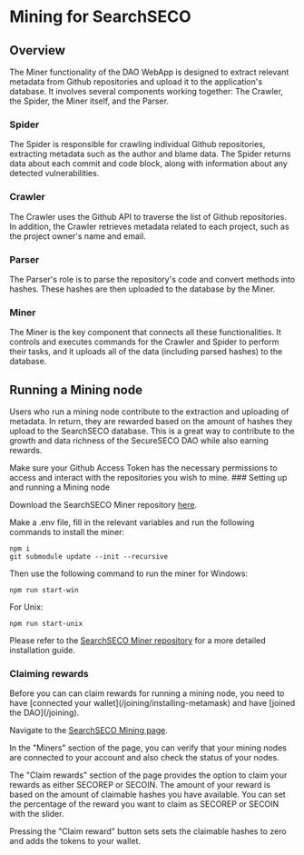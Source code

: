 
# Mining for SearchSECO

## Overview

The Miner functionality of the DAO WebApp is designed to extract relevant metadata
from Github repositories and upload it to the application's database. It involves
several components working together: The Crawler, the Spider, the Miner itself, and the Parser.

### Spider

The Spider is responsible for crawling individual Github repositories, extracting
metadata such as the author and blame data. The Spider returns data about each commit
and code block, along with information about any detected vulnerabilities.

### Crawler

The Crawler uses the Github API to traverse the list of Github repositories. In addition, 
the Crawler retrieves metadata related to each project, such as the project owner's name and email.

### Parser

The Parser's role is to parse the repository's code and convert methods into hashes.
These hashes are then uploaded to the database by the Miner.

### Miner

The Miner is the key component that connects all these functionalities. It controls
and executes commands for the Crawler and Spider to perform their tasks, and it
uploads all of the data (including parsed hashes) to the database.

## Running a Mining node

Users who run a mining node contribute to the extraction and uploading of metadata.
In return, they are rewarded based on the amount of hashes they upload to the SearchSECO database.
This is a great way to contribute to the growth and data richness of the SecureSECO DAO while also earning rewards.

<Callout type="info" emoji="ⓘ">
  Make sure your Github Access Token has the necessary permissions to access and
  interact with the repositories you wish to mine.
</Callout>

<Steps>
### Setting up and running a Mining node

Download the SearchSECO Miner repository [here](https://github.com/SecureSECODAO/searchSECO-miner).

Make a .env file, fill in the relevant variables and run the
following commands to install the miner:

```
npm i
git submodule update --init --recursive
```

Then use the following command to run the miner for Windows:

`npm run start-win`

For Unix:

`npm run start-unix`

Please refer to the [SearchSECO Miner repository](https://github.com/SecureSECODAO/searchSECO-miner) for a more detailed installation guide.

### Claiming rewards

<Callout type="warning" emoji="⚠">
  Before you can can claim rewards for running a mining node, you need to have
  [connected your wallet](/joining/installing-metamask) and have [joined the
  DAO](/joining).
</Callout>

Navigate to the [SearchSECO Mining page](https://dao.secureseco.org/mining).

In the "Miners" section of the page, you can verify that your mining
nodes are connected to your account and also check the status of your nodes.

The "Claim rewards" section of the page provides the option to claim
your rewards as either SECOREP or SECOIN. The amount of your reward is
based on the amount of claimable hashes you have available. You can set the percentage
of the reward you want to claim as SECOREP or SECOIN with the slider.

Pressing the "Claim reward" button sets sets the claimable hashes to zero and
adds the tokens to your wallet.

</Steps>

